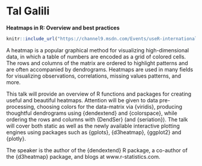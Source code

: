 # Tal Galili


**Heatmaps in R: Overview and best practices**
```r

knitr::include_url("https://channel9.msdn.com/Events/useR-international-R-User-conference/useR2016/Heatmaps-in-R-Overview-and-best-practices/player")  
```

A heatmap is a popular graphical method for visualizing high-dimensional data, in which a table of numbers are encoded as a grid of colored cells. The rows and columns of the matrix are ordered to highlight patterns and are often accompanied by dendrograms. Heatmaps are used in many fields for visualizing observations, correlations, missing values patterns, and more.
 
This talk will provide an overview of R functions and packages for creating useful and beautiful heatmaps. Attention will be given to data pre-processing, choosing colors for the data-matrix via {viridis}, producing thoughtful dendrograms using {dendextend} and {colorspace}, while ordering the rows and columns with {DendSer} (and {seriation}). The talk will cover both static as well as the newly available interactive plotting engines using packages such as {gplots}, {d3heatmap}, {ggplot2} and {plotly}.
 
The speaker is the author of the {dendextend} R package, a co-author of the {d3heatmap} package, and blogs at www.r-statistics.com.

